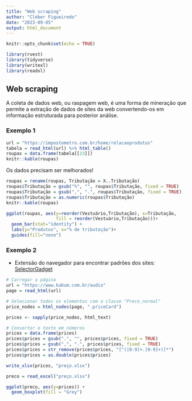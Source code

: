 ```yaml
---
title: "Web scraping"
author: "Cléber Figueiredo"
date: "2023-09-05"
output: html_document
---
```


```r
knitr::opts_chunk$set(echo = TRUE)

library(rvest)
library(tidyverse)
library(writexl)
library(readxl)
```


## Web scraping

A coleta de dados web, ou raspagem web, é uma forma de mineração que permite a extração de dados de sites da web convertendo-os em informação estruturada para posterior análise.

### Exemplo 1

```r

url = "https://impostometro.com.br/home/relacaoprodutos"
tabela = read_html(url) %>% html_table()
roupas = data.frame(tabela[[23]])
knitr::kable(roupas)


```

Os dados precisam ser melhorados!

```r
roupas = rename(roupas, Tributação = X..Tributação)
roupas$Tributação = gsub("%", "", roupas$Tributação, fixed = TRUE)
roupas$Tributação = gsub(",", ".", roupas$Tributação, fixed = TRUE)
roupas$Tributação = as.numeric(roupas$Tributação)
knitr::kable(roupas)

```


```r

ggplot(roupas, aes(y=reorder(Vestuário,Tributação), x=Tributação,
                   fill = reorder(Vestuário,Tributação)))+
  geom_bar(stat="identity") +
  labs(y="Produtos", x="% de tributação")+
  guides(fill="none")

```

### Exemplo 2

- Extensão do navegador para encontrar padrões dos sites: [SelectorGadget](https://chrome.google.com/webstore/detail/selectorgadget/mhjhnkcfbdhnjickkkdbjoemdmbfginb/related?hl=pt-BR)

```r

# Carregar a página
url = "https://www.kabum.com.br/audio"
page = read_html(url)

# Selecionar todos os elementos com a classe "Preco_normal"
price_nodes = html_nodes(page, ".priceCard")

prices <- sapply(price_nodes, html_text)

# Converter o texto em números
prices = data.frame(prices)
prices$prices = gsub(".", "", prices$prices, fixed = TRUE)
prices$prices = gsub(",", ".", prices$prices, fixed = TRUE)
prices$prices = str_remove(prices$prices, "[^([0-9]+.[0-9]+)]*")
prices$prices = as.double(prices$prices)

write_xlsx(prices, "preço.xlsx")

preco = read_excel("preço.xlsx")

ggplot(preco, aes(y=prices)) +
  geom_boxplot(fill = "Grey")
```

